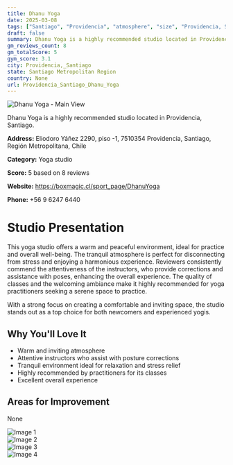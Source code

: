 ```yaml
---
title: Dhanu Yoga
date: 2025-03-08
tags: ["Santiago", "Providencia", "atmosphere", "size", "Providencia, Santiago"]  
draft: false
summary: Dhanu Yoga is a highly recommended studio located in Providencia, Santiago.
gm_reviews_count: 8
gm_totalScore: 5
gym_score: 3.1
city: Providencia,_Santiago
state: Santiago Metropolitan Region
country: None
url: Providencia_Santiago_Dhanu_Yoga
---
```


<div className="aspect-[16/9] relative my-8">
  <img 
    src="https://lh5.googleusercontent.com/p/AF1QipORtUod_fqxashX_SzelZJ9NpvckTOcue6REwD6=w1920-h1080-k-no"
    alt="Dhanu Yoga - Main View"
    className="object-cover absolute inset-0 w-full h-full rounded-lg"
  />
</div>

Dhanu Yoga is a highly recommended studio located in Providencia, Santiago.

**Address:** Eliodoro Yáñez 2290, piso -1, 7510354 Providencia, Santiago, Región Metropolitana, Chile

**Category:** Yoga studio

**Score:** 5 based on 8 reviews

**Website:** https://boxmagic.cl/sport_page/DhanuYoga

**Phone:** +56 9 6247 6440

# Studio Presentation

This yoga studio offers a warm and peaceful environment, ideal for practice and overall well-being. The tranquil atmosphere is perfect for disconnecting from stress and enjoying a harmonious experience. Reviewers consistently commend the attentiveness of the instructors, who provide corrections and assistance with poses, enhancing the overall experience. The quality of classes and the welcoming ambiance make it highly recommended for yoga practitioners seeking a serene space to practice.

With a strong focus on creating a comfortable and inviting space, the studio stands out as a top choice for both newcomers and experienced yogis.

## Why You'll Love It

- Warm and inviting atmosphere
- Attentive instructors who assist with posture corrections
- Tranquil environment ideal for relaxation and stress relief
- Highly recommended by practitioners for its classes
- Excellent overall experience

## Areas for Improvement

None

<div className="grid grid-cols-1 xl:grid-cols-2 gap-4 my-8">
<div className="aspect-[4/3] relative"><img src="https://lh5.googleusercontent.com/p/AF1QipMLYsafjOCuOR0MtgjP1ukR_JyIXXbfPF_0eyBM=w1920-h1080-k-no" alt="Image 1" className="object-cover absolute inset-0 w-full h-full rounded-lg" /></div>
<div className="aspect-[4/3] relative"><img src="https://lh5.googleusercontent.com/p/AF1QipMOCE_fO1PxmO0T0VnQXx9Sg7QOhC-us27NQNF2=w1920-h1080-k-no" alt="Image 2" className="object-cover absolute inset-0 w-full h-full rounded-lg" /></div>
<div className="aspect-[4/3] relative"><img src="https://lh5.googleusercontent.com/p/AF1QipM_IV39_ex_InsN6TO_Kjtqh8LDPDIlGuFpjDiC=w1920-h1080-k-no" alt="Image 3" className="object-cover absolute inset-0 w-full h-full rounded-lg" /></div>
<div className="aspect-[4/3] relative"><img src="https://lh5.googleusercontent.com/p/AF1QipMMkaIWnnq6dJB0irOMnISbuEY_Bweptb_qZBNt=w1920-h1080-k-no" alt="Image 4" className="object-cover absolute inset-0 w-full h-full rounded-lg" /></div>
</div>